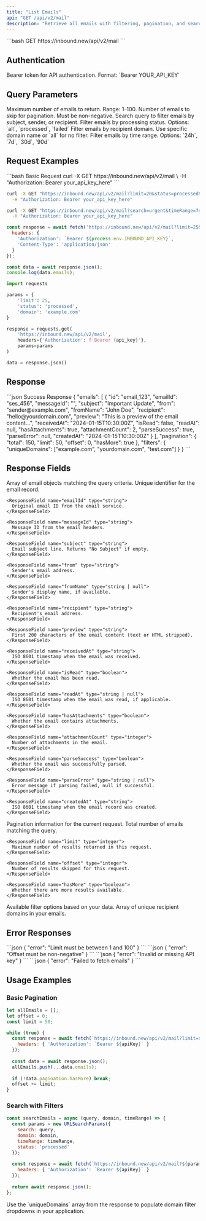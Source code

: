 ```yaml
---
title: "List Emails"
api: "GET /api/v2/mail"
description: "Retrieve all emails with filtering, pagination, and search capabilities"
---
```


<RequestExample>
```bash
GET https://inbound.new/api/v2/mail
```
</RequestExample>

## Authentication

<ParamField header="Authorization" type="string" required>
  Bearer token for API authentication. Format: `Bearer YOUR_API_KEY`
</ParamField>

## Query Parameters

<ParamField query="limit" type="integer" default="50">
  Maximum number of emails to return. Range: 1-100.
</ParamField>

<ParamField query="offset" type="integer" default="0">
  Number of emails to skip for pagination. Must be non-negative.
</ParamField>

<ParamField query="search" type="string">
  Search query to filter emails by subject, sender, or recipient.
</ParamField>

<ParamField query="status" type="string" default="all">
  Filter emails by processing status. Options: `all`, `processed`, `failed`
</ParamField>

<ParamField query="domain" type="string" default="all">
  Filter emails by recipient domain. Use specific domain name or `all` for no filter.
</ParamField>

<ParamField query="timeRange" type="string" default="30d">
  Filter emails by time range. Options: `24h`, `7d`, `30d`, `90d`
</ParamField>

## Request Examples

<CodeGroup>
```bash Basic Request
curl -X GET https://inbound.new/api/v2/mail \
  -H "Authorization: Bearer your_api_key_here"
```

```bash With Filters
curl -X GET "https://inbound.new/api/v2/mail?limit=20&status=processed&domain=example.com" \
  -H "Authorization: Bearer your_api_key_here"
```

```bash With Search
curl -X GET "https://inbound.new/api/v2/mail?search=urgent&timeRange=7d" \
  -H "Authorization: Bearer your_api_key_here"
```

```javascript JavaScript
const response = await fetch('https://inbound.new/api/v2/mail?limit=25&status=processed', {
  headers: {
    'Authorization': `Bearer ${process.env.INBOUND_API_KEY}`,
    'Content-Type': 'application/json'
  }
});

const data = await response.json();
console.log(data.emails);
```

```python Python
import requests

params = {
    'limit': 25,
    'status': 'processed',
    'domain': 'example.com'
}

response = requests.get(
    'https://inbound.new/api/v2/mail',
    headers={'Authorization': f'Bearer {api_key}'},
    params=params
)

data = response.json()
```
</CodeGroup>

## Response

<ResponseExample>
```json Success Response
{
  "emails": [
    {
      "id": "email_123",
      "emailId": "ses_456",
      "messageId": "<message@example.com>",
      "subject": "Important Update",
      "from": "sender@example.com",
      "fromName": "John Doe",
      "recipient": "hello@yourdomain.com",
      "preview": "This is a preview of the email content...",
      "receivedAt": "2024-01-15T10:30:00Z",
      "isRead": false,
      "readAt": null,
      "hasAttachments": true,
      "attachmentCount": 2,
      "parseSuccess": true,
      "parseError": null,
      "createdAt": "2024-01-15T10:30:00Z"
    }
  ],
  "pagination": {
    "total": 150,
    "limit": 50,
    "offset": 0,
    "hasMore": true
  },
  "filters": {
    "uniqueDomains": ["example.com", "yourdomain.com", "test.com"]
  }
}
```
</ResponseExample>

## Response Fields

<ResponseField name="emails" type="array">
  Array of email objects matching the query criteria.

  <Expandable title="Email Properties">
    <ResponseField name="id" type="string">
      Unique identifier for the email record.
    </ResponseField>
    
    <ResponseField name="emailId" type="string">
      Original email ID from the email service.
    </ResponseField>
    
    <ResponseField name="messageId" type="string">
      Message ID from the email headers.
    </ResponseField>
    
    <ResponseField name="subject" type="string">
      Email subject line. Returns "No Subject" if empty.
    </ResponseField>
    
    <ResponseField name="from" type="string">
      Sender's email address.
    </ResponseField>
    
    <ResponseField name="fromName" type="string | null">
      Sender's display name, if available.
    </ResponseField>
    
    <ResponseField name="recipient" type="string">
      Recipient's email address.
    </ResponseField>
    
    <ResponseField name="preview" type="string">
      First 200 characters of the email content (text or HTML stripped).
    </ResponseField>
    
    <ResponseField name="receivedAt" type="string">
      ISO 8601 timestamp when the email was received.
    </ResponseField>
    
    <ResponseField name="isRead" type="boolean">
      Whether the email has been read.
    </ResponseField>
    
    <ResponseField name="readAt" type="string | null">
      ISO 8601 timestamp when the email was read, if applicable.
    </ResponseField>
    
    <ResponseField name="hasAttachments" type="boolean">
      Whether the email contains attachments.
    </ResponseField>
    
    <ResponseField name="attachmentCount" type="integer">
      Number of attachments in the email.
    </ResponseField>
    
    <ResponseField name="parseSuccess" type="boolean">
      Whether the email was successfully parsed.
    </ResponseField>
    
    <ResponseField name="parseError" type="string | null">
      Error message if parsing failed, null if successful.
    </ResponseField>
    
    <ResponseField name="createdAt" type="string">
      ISO 8601 timestamp when the email record was created.
    </ResponseField>
  </Expandable>
</ResponseField>

<ResponseField name="pagination" type="object">
  Pagination information for the current request.

  <Expandable title="Pagination Properties">
    <ResponseField name="total" type="integer">
      Total number of emails matching the query.
    </ResponseField>
    
    <ResponseField name="limit" type="integer">
      Maximum number of results returned in this request.
    </ResponseField>
    
    <ResponseField name="offset" type="integer">
      Number of results skipped for this request.
    </ResponseField>
    
    <ResponseField name="hasMore" type="boolean">
      Whether there are more results available.
    </ResponseField>
  </Expandable>
</ResponseField>

<ResponseField name="filters" type="object">
  Available filter options based on your data.

  <Expandable title="Filter Properties">
    <ResponseField name="uniqueDomains" type="array">
      Array of unique recipient domains in your emails.
    </ResponseField>
  </Expandable>
</ResponseField>

## Error Responses

<AccordionGroup>
  <Accordion title="400 Bad Request - Invalid Limit">
    ```json
    {
      "error": "Limit must be between 1 and 100"
    }
    ```
  </Accordion>
  
  <Accordion title="400 Bad Request - Invalid Offset">
    ```json
    {
      "error": "Offset must be non-negative"
    }
    ```
  </Accordion>
  
  <Accordion title="401 Unauthorized">
    ```json
    {
      "error": "Invalid or missing API key"
    }
    ```
  </Accordion>
  
  <Accordion title="500 Internal Server Error">
    ```json
    {
      "error": "Failed to fetch emails"
    }
    ```
  </Accordion>
</AccordionGroup>

## Usage Examples

### Basic Pagination

```javascript
let allEmails = [];
let offset = 0;
const limit = 50;

while (true) {
  const response = await fetch(`https://inbound.new/api/v2/mail?limit=${limit}&offset=${offset}`, {
    headers: { 'Authorization': `Bearer ${apiKey}` }
  });
  
  const data = await response.json();
  allEmails.push(...data.emails);
  
  if (!data.pagination.hasMore) break;
  offset += limit;
}
```

### Search with Filters

```javascript
const searchEmails = async (query, domain, timeRange) => {
  const params = new URLSearchParams({
    search: query,
    domain: domain,
    timeRange: timeRange,
    status: 'processed'
  });
  
  const response = await fetch(`https://inbound.new/api/v2/mail?${params}`, {
    headers: { 'Authorization': `Bearer ${apiKey}` }
  });
  
  return await response.json();
};
```

<Tip>
Use the `uniqueDomains` array from the response to populate domain filter dropdowns in your application.
</Tip> 